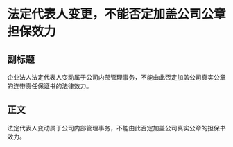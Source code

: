 # 法定代表人变更，不能否定加盖公司公章担保效力
## 副标题
企业法人法定代表人变动属于公司内部管理事务，不能由此否定加盖公司真实公章的连带责任保证书的法律效力。
## 正文
法定代表人变动属于公司内部管理事务，不能由此否定加盖公司真实公章的担保书效力。